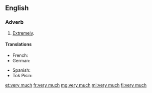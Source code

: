 ==English==

===Adverb===
{{en-adv|head=[[very]] [[much]]}}

# [[extremely|Extremely]].

====Translations====
{{trans-top|extremely}}
* French: {{t+|fr|beaucoup}}
* German: {{t+|de|sehr}}
{{trans-mid}}
* Spanish: {{t+|es|mucho|m}}
* Tok Pisin: {{t-|tpi|tumas}}
{{trans-bottom}}

[[et:very much]]
[[fr:very much]]
[[mg:very much]]
[[ml:very much]]
[[fi:very much]]